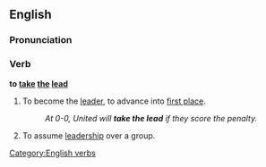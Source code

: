 ==English==

===Pronunciation===
{{IPA|/tɛɪkθəlɪːd/}}
===Verb===
'''to [[take]] [[the]] [[lead]]'''

# {{idiom}} To become the [[leader]], to advance into [[first place]].
#:''At 0-0, United will '''take the lead''' if they score the penalty.''
# {{idiom}} To assume [[leadership]] over a group.

[[Category:English verbs]]